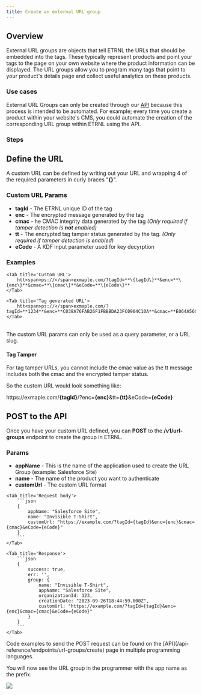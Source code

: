 ```yaml
---
title: Create an external URL group
---
```


## Overview
External URL groups are objects that tell ETRNL the URLs that should be embedded into the tags.
These typically represent products and point your tags to the page on your own website where the product information can be displayed.
The URL groups allow you to program many tags that point to your product's details page and collect useful analytics on these products.

### Use cases
External URL Groups can only be created through our [API](/api-reference/endpoints/url-groups/create) because this process is intended to be automated.
For example; every time you create a product within your website's CMS, you could automate the creation of the corresponding URL group within ETRNL using the API.

### Steps
<Steps>
  <Step title="Define the external URL"/>
  <Step title="POST to the API"/>
</Steps>

## Define the URL
A custom URL can be defined by writing out your URL and wrapping 4 of the required parameters in curly braces "**\{\}**".


### Custom URL Params
- **tagId** - The ETRNL unique ID of the tag
- **enc** - The encrypted message generated by the tag
- **cmac** - he CMAC integrity data generated by the tag *(Only required if tamper detection is **not** enabled)*
- **tt** - The encrypted tag tamper status generated by the tag. *(Only required if tamper detection is enabled)*
- **eCode** - A KDF input parameter used for key decyrption

### Examples

<Tabs>

	<Tab title='Custom URL'>
		htt<span>ps://</span>exmaple.com/?tagId=**\{tagId\}**&enc=**\{enc\}**&cmac=**\{cmac\}**&eCode=**\{eCode\}**
	</Tab>

	<Tab title='Tag generated URL'>
		htt<span>ps://</span>exmaple.com/?tagId=**1234**&enc=**C038A76FAB26F1FBBBDA23FC0904C10A**&cmac=**E064A56067FB63F8**&eCode=**B08CF3C4910833F226A260D397CAB992**
	</Tab>

</Tabs>

<br/>

<Warning>
	The custom URL params can only be used as a query parameter, or a URL slug.
</Warning>

#### Tag Tamper
For tag tamper URLs, you cannot include the cmac value as the tt message includes both the cmac and the encrypted tamper status.

So the custom URL would look something like:

htt<span>ps://</span>exmaple.com/**\{tagId\}**/?enc=**\{enc\}**&tt=**\{tt\}**&eCode=**\{eCode\}**

## POST to the API
Once you have your custom URL defined, you can **POST** to the **/v1/url-groups** endpoint to create the group in ETRNL.

### Params
- **appName** - This is the name of the application used to create the URL Group (example: Salesforce Site)
- **name** - The name of the product you want to authenticate
- **customUrl** - The custom URL format

<Tabs>

	<Tab title='Request body'>
		```json
		{
			appName: "Salesforce Site",
			name: "Invisible T-Shirt",
			customUrl: "https://example.com/?tagId={tagId}&enc={enc}&cmac={cmac}&eCode={eCode}"
		}
		```
	</Tab>

	<Tab title='Response'>
		```json
		{
			success: true,
			err: '',
			group: {
				name: "Invisible T-Shirt",
				appName: "Salesforce Site",
				organizationId: 123,
				creationDate: "2023-09-26T18:44:59.000Z",
				customUrl: "https://example.com/?tagId={tagId}&enc={enc}&cmac={cmac}&eCode={eCode}"
			}
		}
		```
	</Tab>

</Tabs>

<Note>
Code examples to send the POST request can be found on the [API](/api-reference/endpoints/url-groups/create) page in multiple programming languages.
</Note>

You will now see the URL group in the programmer with the app name as the prefix.
<Frame>
	<img src='images/screenshots/url-group-programmer-name.png'/>
</Frame>